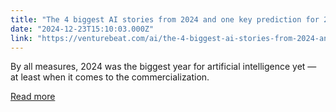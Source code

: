 ```yaml
---
title: "The 4 biggest AI stories from 2024 and one key prediction for 2025"
date: "2024-12-23T15:10:03.000Z"
link: "https://venturebeat.com/ai/the-4-biggest-ai-stories-from-2024-and-one-key-prediction-for-2025/"
---
```


By all measures, 2024 was the biggest year for artificial intelligence yet — at least when it comes to the commercialization.

[Read more](https://venturebeat.com/ai/the-4-biggest-ai-stories-from-2024-and-one-key-prediction-for-2025/)

